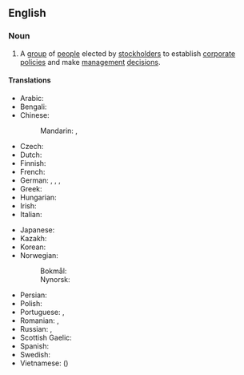 {{also|board-of-directors}}
==English==
{{wikipedia}}

===Noun===
{{en-noun|head=[[board]] of [[director]]s|boards of directors}}

# A [[group]] of [[people]] elected by [[stockholder]]s to establish [[corporate]] [[policies]] and make [[management]] [[decision]]s.

====Translations====
{{trans-top|group of people elected by stockholders}}
* Arabic: {{t|ar|مَجْلِس إِدَارَة|m}}
* Bengali: {{t|bn|পরিচালনা পর্ষদ}}
* Chinese:
*: Mandarin: {{t+|cmn|董事會|sc=Hani}}, {{t+|cmn|董事会|tr=dǒngshìhuì|sc=Hani}}
* Czech: {{t+|cs|představenstvo|n}}
* Dutch: {{t|nl|raad van bestuur}}
* Finnish: {{t+|fi|hallitus}}
* French: {{t+|fr|conseil d'administration|m}}
* German: {{t+|de|Vorstand|m}}, {{t|de|Direktorium|n}}, {{t|de|Verwaltungsrat|n}}, {{t|de|Board of Directors|n}}
* Greek: {{t+|el|διοικητικό συμβούλιο|n}}
* Hungarian: {{t+|hu|igazgatótanács}}
* Irish: {{t|ga|bord stiúrthóirí|m}}
* Italian: {{t|it|consiglio d'amministrazione|m}}
{{trans-mid}}
* Japanese: {{t|ja|取締役会|tr=とりしまりやくかい, torishimariyaku-kai}}
* Kazakh: {{t|kk|директорлар кеңесі}}
* Korean: {{t|ko|이사회(理事會)}}
* Norwegian:
*: Bokmål: {{t+|nb|styre|n}}
*: Nynorsk: {{t|nn|styre|n}}
* Persian: {{t|fa|هیئت مدیره}}
* Polish: {{t+|pl|zarząd|m}}
* Portuguese: {{qualifier|Brazil}} {{t+|pt|diretoria|f}}, {{t|pt|conselho de administração|m}}
* Romanian: {{t|ro|consiliu director|n}}, {{t+|ro|consiliu de administrație|n}}
* Russian: {{t|ru|сове́т директоро́в|m}}, {{t+|ru|правле́ние|n}}
* Scottish Gaelic: {{t|gd|bòrd-stiùiridh|m}}
* Spanish: {{t|es|consejo de administración|m}}
* Swedish: {{t+|sv|styrelse|c}}
* Vietnamese: {{t+|vi|hội đồng quản trị}} ({{t|vi|[[會同]][[管制]]}})
{{trans-bottom}}